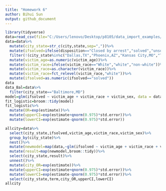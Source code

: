```yaml
---
title: "Homework 6"
author: Bihui Sun
output: github_document
---
```


```r
library(tidyverse)
data=read_csv(file="C:/Users/lenovo/Desktop/p8105/data_import_examples/homicide-data.csv")
data=data%>%
  mutate(city_state=str_c(city,state,sep=","))%>%
  mutate(ifsolved=ifelse(disposition=="Closed by arrest","solved","unsolved"))%>%
  filter(!(city_state%in%c("Dallas,TX","Phoenix,AZ","Kansas City,MO","Tulsa,AL")))%>%
  mutate(victim_age=as.numeric(victim_age))%>%
  mutate(victim_race=ifelse(victim_race=="White","white","non-white"))%>%
  mutate(victim_race=as.character(victim_race))%>%
  mutate(victim_race=fct_relevel(victim_race,"white"))%>%
  mutate(ifsolved=as.numeric(ifsolved=="solved"))
data  
data_Bal=data%>%
  filter(city_state=="Baltimore,MD")
model=glm(ifsolved ~ victim_age + victim_race + victim_sex, data = data_Bal, family = binomial())
fit_logistic=broom::tidy(model)
fit_logistic%>%
  mutate(OR=exp(estimate))%>%
  mutate(upperCI=exp(estimate+qnorm(0.975)*std.error))%>%
  mutate(lowerCI=exp(estimate-qnorm(0.975)*std.error))

allcity=data%>%
  select(city_state,ifsolved,victim_age,victim_race,victim_sex)%>%
  group_by(city_state)%>%
  nest()%>%
  mutate(newmodel=map(data,~glm(ifsolved ~ victim_age + victim_race + victim_sex, data= .x,family = binomial())))%>%
  mutate(result=map(newmodel,broom::tidy))%>%
  select(city_state,result)%>%
  unnest()%>%
  mutate(city_OR=exp(estimate))%>%
  mutate(upperCI=exp(estimate+qnorm(0.975)*std.error))%>%
  mutate(lowerCI=exp(estimate-qnorm(0.975)*std.error))%>%
  select(city_state,term,city_OR,upperCI,lowerCI)
allcity



```
